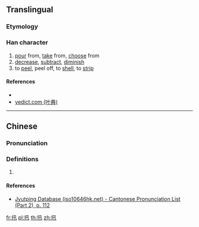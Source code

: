 ==Translingual==

===Etymology===
{{Han etyl}}

===Han character===
{{Han char|rn=64|rad=手|as=04|sn=7|four=|canj=QNJ|ids=⿰扌卂}}

# [[pour]] from, [[take]] from, [[choose]] from
# [[decrease]], [[subtract]], [[diminish]]
# to [[peel]], peel off, to [[shell]], to [[strip]]

====References====
* {{Han ref|kx=0418.030|dkj=11803|dj=0764.200|hdz=31832.010|uh=625F|ud=25183}}
* [http://yedict.com/htm/62/625F.htm yedict.com (叶典)]

----

==Chinese==
{{zh-forms}}

===Pronunciation===
{{zh-pron
|m=shēn
|c=san1
|h=pfs=
|md=
|mn=
|w=
|mc=y
|oc=y
|cat=
}}

===Definitions===
{{zh-hanzi}}

# {{rfdef|lang=zh}}

====References====
* [http://www.iso10646hk.net/jp/document/download.jsp Jyutping Database (iso10646hk.net) - Cantonese Pronunciation List (Part 2), p. 112]

[[fr:扟]]
[[pl:扟]]
[[th:扟]]
[[zh:扟]]